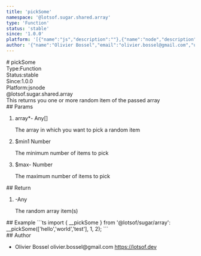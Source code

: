 ```yaml
---
title: 'pickSome'
namespace: '@lotsof.sugar.shared.array'
type: 'Function'
status: 'stable'
since: '1.0.0'
platform: '[{"name":"js","description":""},{"name":"node","description":""}]'
author: '{"name":"Olivier Bossel","email":"olivier.bossel@gmail.com","url":"https://lotsof.dev"}'
---
```

<div class="docmap-mdx">
# pickSome
<div class="_metas">
<div class="_type"><span class="_type-label">Type:</span><span class="_type-value">Function</span></div>
<div class="_status"><span class="_status-label">Status:</span><span class="_status-value -stable">stable</span></div>
<div class="_since"><span class="_since-label">Since:</span><span class="_since-value">1.0.0</span></div>
<div class="_platform"><span class="_platform-label">Platform:</span><span class="_platform-value -js">js</span><span class="_platform-value -node">node</span></div>
</div>
<div class="_namespace">@lotsof.sugar.shared.array</div>
<div class="_description typo-format typo-rhythm">
This returns you one or more random item of the passed array
</div>
<div class="_params">
## Params
<ol class="_list">
<li class="_item">
<span class="_name">array<span class="_required">*</span></span><span class="_default">-</span> <span class="_type">Any&lsqb;&rsqb;</span>
<p class="_description">The array in which you want to pick a random item</p>
</li>
<li class="_item">
<span class="_name">$min</span><span class="_default">1</span> <span class="_type">Number</span>
<p class="_description">The minimum number of items to pick</p>
</li>
<li class="_item">
<span class="_name">$max</span><span class="_default">-</span> <span class="_type">Number</span>
<p class="_description">The maximum number of items to pick</p>
</li>
</ol>
</div>
<div class="_return">
## Return
<ol class="_list">
<li class="_item">
<span class="_default">-</span><span class="_type">Any</span>
<p class="_description">The random array item&lpar;s&rpar;</p>
</li>
</ol>
</div>
<div class="_examples">
## Example
```ts
import { __pickSome } from '@lotsof/sugar/array':
__pickSome(['hello','world','test'], 1, 2);
```
</div>
<div class="_author">
## Author
<ul class="_list">
<li class="_item">
<span class="_name">Olivier Bossel</span>
<span class="_email">olivier.bossel@gmail.com</span>
<a href="https://lotsof.dev" target="_blank" class="_url">https://lotsof.dev</a>
</li>
</ul>
</div>
</div>